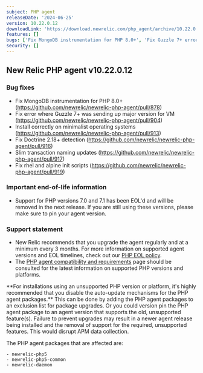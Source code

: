 ```yaml
---
subject: PHP agent
releaseDate: '2024-06-25'
version: 10.22.0.12
downloadLink: 'https://download.newrelic.com/php_agent/archive/10.22.0.12'
features: []
bugs: ['Fix MongoDB instrumentation for PHP 8.0+', 'Fix Guzzle 7+ error', 'Install correctly on minimalist OSs', 'Fix Doctrine 2.18+ detection', 'Slim transaction naming updates', 'Fix rhel and alpine init scripts']
security: []
---
```

## New Relic PHP agent v10.22.0.12

### Bug fixes
* Fix MongoDB instrumentation for PHP 8.0+ (https://github.com/newrelic/newrelic-php-agent/pull/878)
* Fix error where Guzzle 7+ was sending up major version for VM (https://github.com/newrelic/newrelic-php-agent/pull/904)
* Install correctly on minimalist operating systems (https://github.com/newrelic/newrelic-php-agent/pull/913)
* Fix Doctrine 2.18+ detection (https://github.com/newrelic/newrelic-php-agent/pull/916)
* Slim transaction naming updates (https://github.com/newrelic/newrelic-php-agent/pull/917)
* Fix rhel and alpine init scripts (https://github.com/newrelic/newrelic-php-agent/pull/919)

### Important end-of-life information

* Support for PHP versions 7.0 and 7.1 has been EOL'd and will be removed in the next release. If you are still using these versions, please make sure to pin your agent version.

### Support statement

* New Relic recommends that you upgrade the agent regularly and at a minimum every 3 months. For more information on supported agent versions and EOL timelines, check out our [PHP EOL policy](https://docs.newrelic.com/docs/apm/agents/php-agent/getting-started/php-agent-eol-policy/).
* The [PHP agent compatibility and requirements](https://docs.newrelic.com/docs/apm/agents/php-agent/getting-started/php-agent-compatibility-requirements/) page should be consulted for the latest information on supported PHP versions and platforms.

<Callout variant="important">
**For installations using an unsupported PHP version or platform, it's highly recommended that you disable the auto-update mechanisms for the PHP agent packages.** This can be done by adding the PHP agent packages to an exclusion list for package upgrades. Or you could version pin the PHP agent package to an agent version that supports the old, unsupported feature(s). Failure to prevent upgrades may result in a newer agent release being installed and the removal of support for the required, unsupported features. This would disrupt APM data collection.

The PHP agent packages that are affected are:

    - newrelic-php5
    - newrelic-php5-common
    - newrelic-daemon
</Callout>
